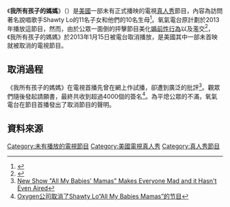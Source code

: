 {{Infobox television
| show_name            = 我所有孩子的媽媽 (All My Babies' Mamas)
| image                =
| caption              =
| genre                = 真人秀
| creator              =
| starring             = Shawty Lo
| theme_music_composer =
| opentheme            =
| composer             =
| country              = 美國
| language             = 英語
| num_seasons          =
| num_episodes         =
| list_episodes         =
| executive_producer   =
| co_exec              =
| producer             =
| asst_producer        =
| co-producer          =
| editor               =
| location             =
| company              =
| camera               =
| runtime              =
| network              = 氧氣電台 (Oxygen)
| picture_format       =
| first_aired          = 首播前被取消
| last_aired           =
| website              =
| production_website   =
}}

《'''我所有孩子的媽媽'''》（{{lang-en|All My Babies' Mamas}}）是[[美國|美國]]一部未有正式播映的電視[[真人秀|真人秀]]節目，內容為訪問著名說唱歌手Shawty Lo的11名子女和他們的10名生母<ref>{{Cite web |url=http://www.foxnews.com/entertainment/2013/01/08/oxygens-all-my-babies-mamas-sparks-calls-for-cancellation-before-it-even-airs/ |title=Oxygen’s 'All My Babies’ Mamas' sparks calls for cancellation before it even airs |access-date=2013-04-24 |archive-date=2016-03-07 |archive-url=https://web.archive.org/web/20160307015404/http://www.foxnews.com/entertainment/2013/01/08/oxygens-all-my-babies-mamas-sparks-calls-for-cancellation-before-it-even-airs/ |dead-url=no }}</ref>。氧氣電台原計劃於2013年播放這節目，然而，由於公眾一面倒的抨擊節目美化[[婚前性行為|婚前性行為]]以及濫交<ref>{{Cite web |url=http://tvbythenumbers.zap2it.com/2013/01/15/oxygen-cancels-all-my-babies-mamas-in-response-to-online-petition/165504 |title=Oxygen Cancels 'All My Babies’ Mamas' in Response to Online Petition |access-date=2013-04-24 |archive-date=2021-02-11 |archive-url=https://web.archive.org/web/20210211205317/http://tvbythenumbers.zap2it.com/2013/01/15/oxygen-cancels-all-my-babies-mamas-in-response-to-online-petition/165504/ |dead-url=yes }}</ref>，《我所有孩子的媽媽》於2013年1月15日被電台取消播放，是美國其中一部未首映就被取消的電視節目。

==取消過程==
《我所有孩子的媽媽》在電視首播先曾在網上作試播，卻遭到廣泛的批評<ref>[http://shine.yahoo.com/parenting/oxygens-show-babies-mamas-makes-everyone-mad-hasnt-212100389.htmlOxygen's New Show "All My Babies' Mamas" Makes Everyone Mad and it Hasn't Even Aired]{{Dead link|date=2020年6月 |bot=InternetArchiveBot |fix-attempted=yes }}</ref>。觀眾們隨後發起請願書，最終共收到超過4000個的簽名<ref>[http://www.hiphop360.cn/oxygen-shawty-lo/ Oxygen公司取消了Shawty Lo“All My Babies Mamas”的节目]{{Dead link|date=2019年1月 |bot=InternetArchiveBot |fix-attempted=yes }}</ref>。為平熄公眾的不滿，氧氣電台在節目首播發出了取消節目的聲明。

==資料來源==
{{reflist}}

[[Category:未有播放的電視節目|Category:未有播放的電視節目]]
[[Category:美國電視真人秀|Category:美國電視真人秀]]
[[Category:真人秀節目|Category:真人秀節目]]